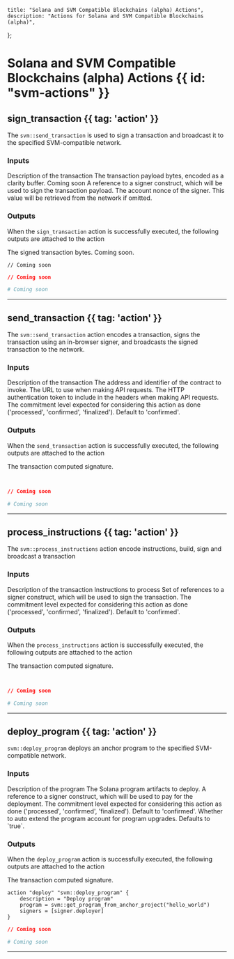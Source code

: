     title: "Solana and SVM Compatible Blockchains (alpha) Actions",
    description: "Actions for Solana and SVM Compatible Blockchains (alpha)",
};

# Solana and SVM Compatible Blockchains (alpha) Actions {{ id: "svm-actions" }}



## sign_transaction {{ tag: 'action' }}

The `svm::send_transaction` is used to sign a transaction and broadcast it to the specified SVM-compatible network.

### Inputs

<Properties>


  <Property name="description" type="optional">
    Description of the transaction
  </Property>


  <Property name="transaction_payload_bytes" type="optional">
    The transaction payload bytes, encoded as a clarity buffer.
  </Property>


  <Property name="chain_id" type="optional">
    Coming soon
  </Property>


  <Property name="signer" type="required">
    A reference to a signer construct, which will be used to sign the transaction payload.
  </Property>


  <Property name="nonce" type="optional">
    The account nonce of the signer. This value will be retrieved from the network if omitted.
  </Property>


</Properties>

### Outputs

<Note>

When the `sign_transaction` action is successfully executed, the following outputs are attached to the action

</Note>

<Properties>


  <Property name="signed_transaction_bytes">
    The signed transaction bytes.
  </Property>


  <Property name="chain_id">
    Coming soon.
  </Property>


</Properties>

<CodeGroup title="Example using sign_transaction">


```hcl {{ title: 'main.tx' }}
// Coming soon

```


```json {{ title: 'main.json' }}
// Coming soon
```

```yaml {{ title: 'main.yaml' }}
# Coming soon
```

</CodeGroup>

---


## send_transaction {{ tag: 'action' }}

The `svm::send_transaction` action encodes a transaction, signs the transaction using an in-browser signer, and broadcasts the signed transaction to the network.

### Inputs

<Properties>


  <Property name="description" type="optional">
    Description of the transaction
  </Property>


  <Property name="instructions" type="required">
    The address and identifier of the contract to invoke.
  </Property>


  <Property name="rpc_api_url" type="optional">
    The URL to use when making API requests.
  </Property>


  <Property name="rpc_api_auth_token" type="optional">
    The HTTP authentication token to include in the headers when making API requests.
  </Property>


  <Property name="commitment_level" type="optional">
    The commitment level expected for considering this action as done ('processed', 'confirmed', 'finalized'). Default to 'confirmed'.
  </Property>


</Properties>

### Outputs

<Note>

When the `send_transaction` action is successfully executed, the following outputs are attached to the action

</Note>

<Properties>


  <Property name="signature">
    The transaction computed signature.
  </Property>


</Properties>

<CodeGroup title="Example using send_transaction">


```hcl {{ title: 'main.tx' }}
    
```


```json {{ title: 'main.json' }}
// Coming soon
```

```yaml {{ title: 'main.yaml' }}
# Coming soon
```

</CodeGroup>

---


## process_instructions {{ tag: 'action' }}

The `svm::process_instructions` action encode instructions, build, sign and broadcast a transaction

### Inputs

<Properties>


  <Property name="description" type="optional">
    Description of the transaction
  </Property>


  <Property name="instruction" type="required">
    Instructions to process
  </Property>


  <Property name="signers" type="required">
    Set of references to a signer construct, which will be used to sign the transaction.
  </Property>


  <Property name="commitment_level" type="optional">
    The commitment level expected for considering this action as done ('processed', 'confirmed', 'finalized'). Default to 'confirmed'.
  </Property>


</Properties>

### Outputs

<Note>

When the `process_instructions` action is successfully executed, the following outputs are attached to the action

</Note>

<Properties>


  <Property name="signature">
    The transaction computed signature.
  </Property>


</Properties>

<CodeGroup title="Example using process_instructions">


```hcl {{ title: 'main.tx' }}
    
```


```json {{ title: 'main.json' }}
// Coming soon
```

```yaml {{ title: 'main.yaml' }}
# Coming soon
```

</CodeGroup>

---


## deploy_program {{ tag: 'action' }}

`svm::deploy_program` deploys an anchor program to the specified SVM-compatible network.

### Inputs

<Properties>


  <Property name="description" type="optional">
    Description of the program
  </Property>


  <Property name="program" type="required">
    The Solana program artifacts to deploy.
  </Property>


  <Property name="signers" type="required">
    A reference to a signer construct, which will be used to pay for the deployment.
  </Property>


  <Property name="commitment_level" type="optional">
    The commitment level expected for considering this action as done ('processed', 'confirmed', 'finalized'). Default to 'confirmed'.
  </Property>


  <Property name="auto_extend" type="optional">
    Whether to auto extend the program account for program upgrades. Defaults to `true`.
  </Property>


</Properties>

### Outputs

<Note>

When the `deploy_program` action is successfully executed, the following outputs are attached to the action

</Note>

<Properties>


  <Property name="signature">
    The transaction computed signature.
  </Property>


</Properties>

<CodeGroup title="Example using deploy_program">


```hcl {{ title: 'main.tx' }}
action "deploy" "svm::deploy_program" {
    description = "Deploy program"
    program = svm::get_program_from_anchor_project("hello_world") 
    signers = [signer.deployer]
}

```


```json {{ title: 'main.json' }}
// Coming soon
```

```yaml {{ title: 'main.yaml' }}
# Coming soon
```

</CodeGroup>

---

